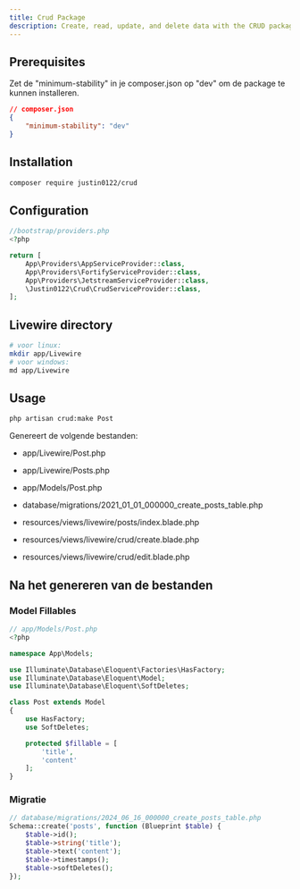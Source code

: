 ```yaml
---
title: Crud Package
description: Create, read, update, and delete data with the CRUD package
---
```




## Prerequisites
Zet de "minimum-stability" in je composer.json op "dev" om de package te kunnen installeren.

```json
// composer.json
{
    "minimum-stability": "dev"
}
```


## Installation

```bash
composer require justin0122/crud
```

## Configuration
```php
//bootstrap/providers.php
<?php

return [
    App\Providers\AppServiceProvider::class,
    App\Providers\FortifyServiceProvider::class,
    App\Providers\JetstreamServiceProvider::class,
    \Justin0122\Crud\CrudServiceProvider::class,
];
```

## Livewire directory
```bash
# voor linux:
mkdir app/Livewire
# voor windows:
md app/Livewire
```

## Usage
```bash
php artisan crud:make Post
```

Genereert de volgende bestanden:
- app/Livewire/Post.php
- app/Livewire/Posts.php
- app/Models/Post.php

- database/migrations/2021_01_01_000000_create_posts_table.php

- resources/views/livewire/posts/index.blade.php
- resources/views/livewire/crud/create.blade.php
- resources/views/livewire/crud/edit.blade.php

## Na het genereren van de bestanden

### Model Fillables
```php ins={15-18, 8, 13}
// app/Models/Post.php
<?php

namespace App\Models;

use Illuminate\Database\Eloquent\Factories\HasFactory;
use Illuminate\Database\Eloquent\Model;
use Illuminate\Database\Eloquent\SoftDeletes;

class Post extends Model
{
    use HasFactory;
    use SoftDeletes;

    protected $fillable = [
        'title',
        'content'
    ];
}

```

### Migratie

```php
// database/migrations/2024_06_16_000000_create_posts_table.php
Schema::create('posts', function (Blueprint $table) {
    $table->id();
    $table->string('title');
    $table->text('content');
    $table->timestamps();
    $table->softDeletes();
});
```
